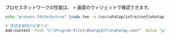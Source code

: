 プロセスネットワークの性能は、<Cmdname sid="side_serverList" className="uitext" /> > <Cmdname sid="side_serverDetail" className="uitext" />画面の<Cmdname sid="sms_summary_process" className="uitext" />ウィジェットで確認できます。

<Tabs groupId='server-user-script'>
<TabItem value="lxs" label="Linux Shell">

```bash title=SH
echo "process.fdcheck=true" |sudo tee -a /usr/whatap/infra/conf/whatap.conf
```

</TabItem>
<TabItem value="wps" label="Windows Powershell">

```bash title=SH
# 管理者権限が必要です。
Add-Content -Path "C:\Program Files\WhatapInfra\whatap.conf" -Value "process.fdcheck=true"
```

</TabItem>
</Tabs>
